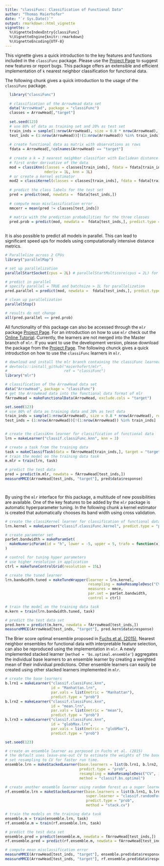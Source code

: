 ```yaml
---
title: "classiFunc: Classification of Functional Data"
author: "Thomas Maierhofer"
date: "`r Sys.Date()`"
output: rmarkdown::html_vignette
vignette: >
  %\VignetteIndexEntry{classiFunc}
  %\VignetteEngine{knitr::rmarkdown}
  %\VignetteEncoding{UTF-8}
---
```

  
  This vignette gives a quick introduction to the key features and functions included in the `classiFunc` package. Please use the [Project Page](https://github.com/maierhofert/classiFunc/) to suggest new features or report bugs. This package offers an extensible and efficient implementation of `k` nearest neighbor classification for functional data.
  
  The following chunk gives a quick introduction to the usage of the `classiFunc` 
  package.
  
```r

  library("classiFunc")
  
  # classification of the ArrowHead data set
  data("ArrowHead", package = "classiFunc")
  classes = ArrowHead[,"target"]
  
  set.seed(123)
  # use 80% of data as training set and 20% as test set
  train_inds = sample(1:nrow(ArrowHead), size = 0.8 * nrow(ArrowHead), replace = FALSE)
  test_inds = (1:nrow(ArrowHead))[!(1:nrow(ArrowHead)) %in% train_inds]
  
  # create functional data as matrix with observations as rows
  fdata = ArrowHead[,!colnames(ArrowHead) == "target"]
  
  # create a k = 3 nearest neighbor classifier with Euclidean distance (default) of the
  # first order derivative of the data
  mod = classiKnn(classes = classes[train_inds], fdata = fdata[train_inds,],
                  nderiv = 1L, knn = 3L)
  # or create a kernel estimator
  mod2 = classiKernel(classes = classes[train_inds], fdata = fdata[train_inds,])
  
  # predict the class labels for the test set
  pred = predict(mod, newdata =  fdata[test_inds,])
  
  # compute mean misclassification error
  mmcerr = mean(pred != classes[test_inds])
  
  # matrix with the prediction probabilities for the three classes
  pred.prob = predict(mod, newdata =  fdata[test_inds,], predict.type = "prob")
  
```
   It is also possible to predict all models in parallel. This can lead to significant speed ups for models using computationally intensive distance metrics.
```r
# Parallelize across 2 CPUs
library("parallelMap")

# set up parallelization
parallelStartSocket(cpus = 2L) # parallelStartMulticore(cpus = 2L) for Linux

# predict in parallel
# specify parallel = TRUE and batchsize > 1L for parallelization
pred.parallel = predict(mod, newdata =  fdata[test_inds,], predict.type = "prob", parallel = TRUE, batches = 2L)

# clean up parallelization
parallelStop()

# results do not change
all(pred.parallel == pred.prob)

```

  All functionality of this package can also be accessed through the `mlr` package [Project Page](https://github.com/mlr-org/mlr/). For an introduction on how to use `mlr` check out the [Online Tutorial](https://mlr-org.github.io/mlr-tutorial/).
  Currently, the learners are not merged into the Master branch of `mlr`. If you want
  to use the development version, please download the package from the 
  [Project Page](https://github.com/maierhofert//). The following chunck gives a quick introduction on how to use the `classiFunc` learners in `mlr`.
  
```r

# download and install the mlr branch containing the classiFunc learners
# devtools::install_github("maierhofert/mlr",
#                          ref = "classiFunc")
library("mlr")

# classification of the ArrowHead data set
data("ArrowHead", package = "classiFunc")
# get the ArrowHead data into the functional data format of mlr
fArrowHead = makeFunctionalData(ArrowHead, exclude.cols = "target")

set.seed(123)
# use 80% of data as training data and 20% as test data
train_inds = sample(1:nrow(ArrowHead), size = 0.8 * nrow(ArrowHead), replace = FALSE)
test_inds = (1:nrow(ArrowHead))[!(1:nrow(ArrowHead)) %in% train_inds]
 

# create the classiKnn learner for classification of functional data
lrn = makeLearner("classif.classiFunc.knn", knn = 3)

# create a task from the training data
task = makeClassifTask(data = fArrowHead[train_inds,], target = "target")
# train the model on the training data task
m.mlr = train(lrn, task)

# predict the test data
pred = predict(m.mlr, newdata = fArrowHead[test_inds,])
measureMMCE(ArrowHead[test_inds, "target"], pred$data$response)

  
```
 
  
  By using the `mlr` interface for this package, a multitude of new possibilities
  are  available. One of the key features to be added by the `mlr` package is
  automatic hyperparameter tuning. In the following chunk a kernel estimator is
  created that automatically chooses its band width using cross validation.
  
```r

# create the classiKernel learner for classification of functional data
lrn.kernel = makeLearner("classif.classiFunc.kernel", predict.type = "prob")

# create parameter set
parSet.bandwidth = makeParamSet(
  makeNumericParam(id = "h", lower = -5, upper = 5, trafo = function(x) 10 ^ x)
)

# control for tuning hyper parameters
# use higher resolution in application
ctrl = makeTuneControlGrid(resolution = 15L)

# create the tuned learner
lrn.bandwidth.tuned = makeTuneWrapper(learner = lrn.kernel, 
                                      resampling = makeResampleDesc("CV", iters = 5),
                                      measures = mmce,
                                      par.set = parSet.bandwidth,
                                      control = ctrl)

# train the model on the training data task
m.kern = train(lrn.bandwidth.tuned, task)

# predict the test data set
pred.kern = predict(m.kern, newdata = fArrowHead[test_inds,])
measureMMCE(ArrowHead[test_inds, "target"], pred.kern$data$response)


```

The Brier score optimal ensemble proposed in 
[Fuchs et al. (2015)](http://www.sciencedirect.com/science/article/pii/S0169743915001100),
Nearest neighbor ensembles for functional data with 
interpretable feature selection,
can also be reproduced using the implementation in `mlr`.
A newly implemented stacked learner (`method = 'bs.optimal.ensemble'`) aggregates the individual base learners 
to an ensemble learner by creating a weighted mean of their individual predictions.
Other ensemble learners can easily be created using other stacked learners implemented in `mlr`.

```r

# create the base learners
b.lrn1 = makeLearner("classif.classiFunc.knn", 
                     id = "Manhattan.lrn",
                     par.vals = list(metric = "Manhattan"), 
                     predict.type = "prob")
b.lrn2 = makeLearner("classif.classiFunc.knn", 
                     id = "mean.lrn",
                     par.vals = list(metric = "mean"), 
                     predict.type = "prob")
b.lrn3 = makeLearner("classif.classiFunc.knn",
                     id = "globMax.lrn",
                     par.vals = list(metric = "globMax"), 
                     predict.type = "prob")

set.seed(123)

# create an ensemble learner as porposed in Fuchs et al. (2015)
# the default uses leave-one-out CV to estimate the weights of the base learners as proposed in the original paper
# set resampling to CV for faster run time.
ensemble.lrn = makeStackedLearner(base.learners = list(b.lrn1, b.lrn2, b.lrn3), 
                                  predict.type = "prob", 
                                  resampling = makeResampleDesc("CV", iters = 10L),
                                  method = "classif.bs.optimal")

# create another ensemble learner using random forest as a super learner
rf.ensemble.lrn = makeStackedLearner(base.learners = list(b.lrn1, b.lrn2, b.lrn3), 
                                     super.learner = "classif.randomForest",
                                     predict.type = "prob", 
                                     method = "stack.cv")

# train the models on the training data task
ensemble.m = train(ensemble.lrn, task)
rf.ensemble.m = train(rf.ensemble.lrn, task)

# predict the test data set
ensemble.pred = predict(ensemble.m, newdata = fArrowHead[test_inds,])
rf.ensemble.pred = predict(rf.ensemble.m, newdata = fArrowHead[test_inds,])

# compute mean misclassification error
measureMMCE(ArrowHead[test_inds, "target"], ensemble.pred$data$response)
measureMMCE(ArrowHead[test_inds, "target"], rf.ensemble.pred$data$response)

 ```
